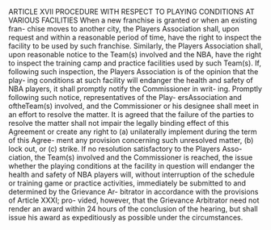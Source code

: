 ARTICLE XVII
         PROCEDURE WITH RESPECT TO PLAYING
            CONDITIONS AT VARIOUS FACILITIES
         When a new franchise is granted or when an existing fran-
chise moves to another city, the Players Association shall, upon
request and within a reasonable period of time, have the right to
inspect the facility to be used by such franchise. Similarly, the
Players Association shall, upon reasonable notice to the Team(s)
involved and the NBA, have the right to inspect the training camp
and practice facilities used by such Team(s). If, following such
inspection, the Players Association is of the opinion that the play-
ing conditions at such facility will endanger the health and safety
of NBA players, it shall promptly notify the Commissioner in writ-
ing. Promptly following such notice, representatives of the Play-
ersAssociation and oftheTeam(s) involved, and the Commissioner
or his designee shall meet in an effort to resolve the matter. It is
agreed that the failure of the parties to resolve the matter shall not
impair the legally binding effect of this Agreement or create any
right to (a) unilaterally implement during the term of this Agree-
ment any provision concerning such unresolved matter, (b) lock
out, or (c) strike. If no resolution satisfactory to the Players Asso-
ciation, the Team(s) involved and the Commissioner is reached,
the issue whether the playing conditions at the facility in question
will endanger the health and safety of NBA players will, without
interruption of the schedule or training game or practice activities,
immediately be submitted to and determined by the Grievance Ar-
bitrator in accordance with the provisions of Article XXXI; pro-
vided, however, that the Grievance Arbitrator need not render an
award within 24 hours of the conclusion of the hearing, but shall
issue his award as expeditiously as possible under the circumstances.